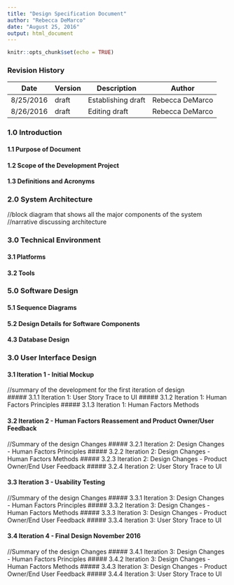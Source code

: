 ```yaml
---
title: "Design Specification Document"
author: "Rebecca DeMarco"
date: "August 25, 2016"
output: html_document
---
```


```r
knitr::opts_chunk$set(echo = TRUE)
```

### Revision History 
Date      | Version | Description       | Author 
----------|---------|-------------------|----------------
8/25/2016 | draft   | Establishing draft| Rebecca DeMarco 
8/26/2016 | draft   | Editing draft     | Rebecca DeMarco 

### 1.0 Introduction 
#### 1.1 Purpose of Document 
#### 1.2 Scope of the Development Project 
#### 1.3 Definitions and Acronyms 

### 2.0 System Architecture 
//block diagram that shows all the major components of the system 
//narrative discussing architecture 

### 3.0 Technical Environment 
#### 3.1 Platforms 
#### 3.2 Tools 

### 5.0 Software Design 
#### 5.1 Sequence Diagrams 
#### 5.2 Design Details for Software Components 
#### 4.3 Database Design 

### 3.0 User Interface Design 

#### 3.1 Iteration 1 - Initial Mockup 
//summary of the development for the first iteration of design  
##### 3.1.1 Iteration 1: User Story Trace to UI 
##### 3.1.2 Iteration 1: Human Factors Principles 
##### 3.1.3 Iteration 1: Human Factors Methods 

#### 3.2 Iteration 2 - Human Factors Reassement and Product Owner/User Feedback
//Summary of the design Changes 
##### 3.2.1 Iteration 2: Design Changes - Human Factors Principles 
##### 3.2.2 Iteration 2: Design Changes - Human Factors Methods 
##### 3.2.3 Iteration 2: Design Changes - Product Owner/End User Feedback 
##### 3.2.4 Iteration 2: User Story Trace to UI 

#### 3.3 Iteration 3 - Usability Testing 
//Summary of the design Changes 
##### 3.3.1 Iteration 3: Design Changes - Human Factors Principles 
##### 3.3.2 Iteration 3: Design Changes - Human Factors Methods 
##### 3.3.3 Iteration 3: Design Changes - Product Owner/End User Feedback 
##### 3.3.4 Iteration 3: User Story Trace to UI 

#### 3.4 Iteration 4 - Final Design November 2016
//Summary of the design Changes 
##### 3.4.1 Iteration 3: Design Changes - Human Factors Principles 
##### 3.4.2 Iteration 3: Design Changes - Human Factors Methods 
##### 3.4.3 Iteration 3: Design Changes - Product Owner/End User Feedback 
##### 3.4.4 Iteration 3: User Story Trace to UI 
